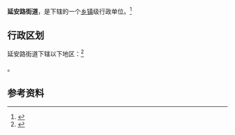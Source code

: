 {{中国乡级行政区|52/03/02/005/000}}

'''延安路街道'''，是{{PRC admin/fullname|52/03/02/005/000|3}}下辖的一个[[乡镇|乡镇]]级行政单位。<ref>{{PRC admin/ref sgc|{{PRC admin/parent|52/03/02/005/000}}}}</ref>

== 行政区划 ==

延安路街道下辖以下地区：<ref>{{PRC admin/ref sgc|52/03/02/005/000}}</ref>

{{PRC admin/children|52/03/02/005/000}}。

== 参考资料 ==

{{reflist}}

{{行政区划小作品}}
{{PRC admin/navcat|52/03/02/005/000}}